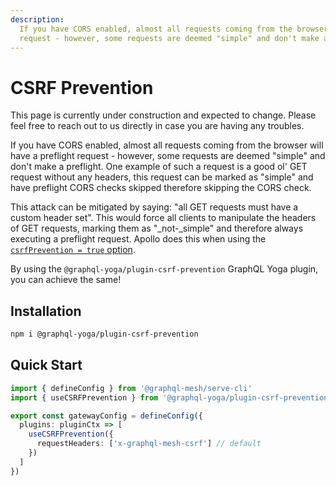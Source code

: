 ```yaml
---
description:
  If you have CORS enabled, almost all requests coming from the browser will have a preflight
  request - however, some requests are deemed "simple" and don't make a preflight.
---
```



# CSRF Prevention

<Callout>
  This page is currently under construction and expected to change. Please feel free to reach out to
  us directly in case you are having any troubles.
</Callout>

If you have CORS enabled, almost all requests coming from the browser will have a preflight
request - however, some requests are deemed "simple" and don't make a preflight. One example of such
a request is a good ol' GET request without any headers, this request can be marked as "simple" and
have preflight CORS checks skipped therefore skipping the CORS check.

This attack can be mitigated by saying: "all GET requests must have a custom header set". This would
force all clients to manipulate the headers of GET requests, marking them as "\_not-\_simple" and
therefore always executing a preflight request. Apollo does this when using the
[`csrfPrevention = true` option](https://www.apollographql.com/docs/apollo-server/api/apollo-server/#csrfprevention).

By using the `@graphql-yoga/plugin-csrf-prevention` GraphQL Yoga plugin, you can achieve the same!

## Installation

```sh npm2yarn
npm i @graphql-yoga/plugin-csrf-prevention
```

## Quick Start

```ts filename="mesh.config.ts"
import { defineConfig } from '@graphql-mesh/serve-cli'
import { useCSRFPrevention } from '@graphql-yoga/plugin-csrf-prevention'

export const gatewayConfig = defineConfig({
  plugins: pluginCtx => [
    useCSRFPrevention({
      requestHeaders: ['x-graphql-mesh-csrf'] // default
    })
  ]
})
```
